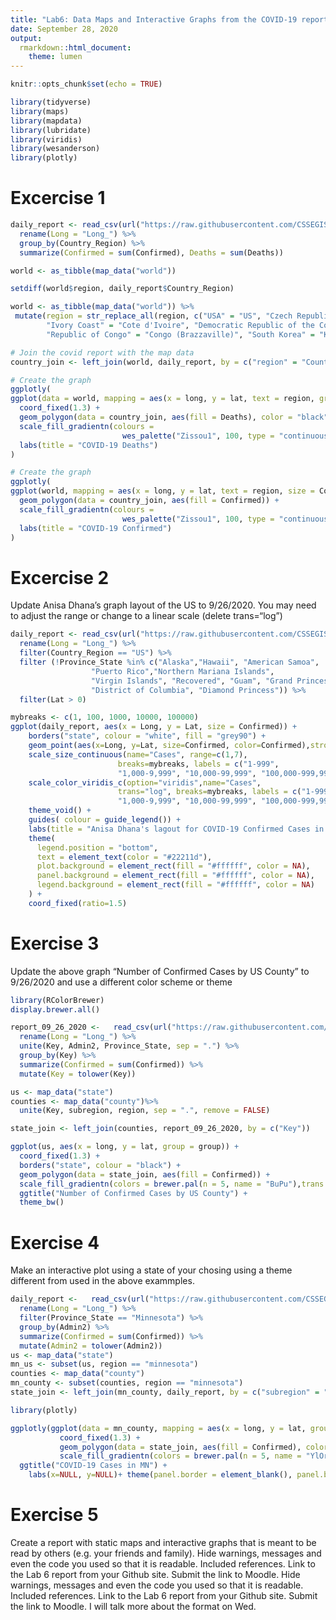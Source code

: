 ```yaml
---
title: "Lab6: Data Maps and Interactive Graphs from the COVID-19 reporting data"
date: September 28, 2020
output:
  rmarkdown::html_document:
    theme: lumen
---
```


```r
knitr::opts_chunk$set(echo = TRUE)
```

```r
library(tidyverse)
library(maps)
library(mapdata)
library(lubridate)
library(viridis)
library(wesanderson)
library(plotly)
```
# Excercise 1

```r
daily_report <- read_csv(url("https://raw.githubusercontent.com/CSSEGISandData/COVID-19/master/csse_covid_19_data/csse_covid_19_daily_reports/09-26-2020.csv")) %>% 
  rename(Long = "Long_") %>% 
  group_by(Country_Region) %>% 
  summarize(Confirmed = sum(Confirmed), Deaths = sum(Deaths))
```

```r
world <- as_tibble(map_data("world"))
```

```r
setdiff(world$region, daily_report$Country_Region) 
```
```r
world <- as_tibble(map_data("world")) %>% 
 mutate(region = str_replace_all(region, c("USA" = "US", "Czech Republic" = "Czechia",  
        "Ivory Coast" = "Cote d'Ivoire", "Democratic Republic of the Congo" = "Congo (Kinshasa)", 
        "Republic of Congo" = "Congo (Brazzaville)", "South Korea" = "Korea, South")))
```

```r
# Join the covid report with the map data
country_join <- left_join(world, daily_report, by = c("region" = "Country_Region"))
```

```r
# Create the graph
ggplotly(
ggplot(data = world, mapping = aes(x = long, y = lat, text = region, group = group)) + 
  coord_fixed(1.3) + 
  geom_polygon(data = country_join, aes(fill = Deaths), color = "black") +
  scale_fill_gradientn(colours = 
                         wes_palette("Zissou1", 100, type = "continuous")) +
  labs(title = "COVID-19 Deaths")
)
```

```r
# Create the graph
ggplotly(
ggplot(world, mapping = aes(x = long, y = lat, text = region, size = Confirmed)) + 
  geom_polygon(data = country_join, aes(fill = Confirmed)) +
  scale_fill_gradientn(colours = 
                         wes_palette("Zissou1", 100, type = "continuous")) +
  labs(title = "COVID-19 Confirmed")
)
```



# Excercise 2
  Update Anisa Dhana’s graph layout of the US to 9/26/2020. You may need to adjust the range or change to a linear scale (delete trans=“log”)

```r
daily_report <- read_csv(url("https://raw.githubusercontent.com/CSSEGISandData/COVID-19/master/csse_covid_19_data/csse_covid_19_daily_reports/09-26-2020.csv")) %>% 
  rename(Long = "Long_") %>% 
  filter(Country_Region == "US") %>% 
  filter (!Province_State %in% c("Alaska","Hawaii", "American Samoa",
                  "Puerto Rico","Northern Mariana Islands", 
                  "Virgin Islands", "Recovered", "Guam", "Grand Princess",
                  "District of Columbia", "Diamond Princess")) %>% 
  filter(Lat > 0)
```
```r
mybreaks <- c(1, 100, 1000, 10000, 100000)
ggplot(daily_report, aes(x = Long, y = Lat, size = Confirmed)) +
    borders("state", colour = "white", fill = "grey90") +
    geom_point(aes(x=Long, y=Lat, size=Confirmed, color=Confirmed),stroke=F, alpha=0.7) +
    scale_size_continuous(name="Cases", range=c(1,7), 
                        breaks=mybreaks, labels = c("1-999",
                        "1,000-9,999", "10,000-99,999", "100,000-999,999", "500,000+")) +
    scale_color_viridis_c(option="viridis",name="Cases",
                        trans="log", breaks=mybreaks, labels = c("1-999",
                        "1,000-9,999", "10,000-99,999", "100,000-999,999", "500,000+")) +
    theme_void() + 
    guides( colour = guide_legend()) +
    labs(title = "Anisa Dhana's lagout for COVID-19 Confirmed Cases in the US'") +
    theme(
      legend.position = "bottom",
      text = element_text(color = "#22211d"),
      plot.background = element_rect(fill = "#ffffff", color = NA), 
      panel.background = element_rect(fill = "#ffffff", color = NA), 
      legend.background = element_rect(fill = "#ffffff", color = NA)
    ) +
    coord_fixed(ratio=1.5)
```

# Exercise 3
  Update the above graph “Number of Confirmed Cases by US County” to 9/26/2020 and use a different color scheme or theme

```r
library(RColorBrewer)
display.brewer.all()
```

```r
report_09_26_2020 <-   read_csv(url("https://raw.githubusercontent.com/CSSEGISandData/COVID-19/master/csse_covid_19_data/csse_covid_19_daily_reports/09-26-2020.csv")) %>% 
  rename(Long = "Long_") %>% 
  unite(Key, Admin2, Province_State, sep = ".") %>% 
  group_by(Key) %>% 
  summarize(Confirmed = sum(Confirmed)) %>% 
  mutate(Key = tolower(Key))
```

```r
us <- map_data("state")
counties <- map_data("county")%>% 
  unite(Key, subregion, region, sep = ".", remove = FALSE)

state_join <- left_join(counties, report_09_26_2020, by = c("Key"))
```
```r
ggplot(us, aes(x = long, y = lat, group = group)) + 
  coord_fixed(1.3) + 
  borders("state", colour = "black") +
  geom_polygon(data = state_join, aes(fill = Confirmed)) +
  scale_fill_gradientn(colors = brewer.pal(n = 5, name = "BuPu"),trans = "log10", breaks = c(1, 10, 100, 1000, 10000, 100000), na.value = "White") +
  ggtitle("Number of Confirmed Cases by US County") +
  theme_bw()
```

# Exercise 4
  Make an interactive plot using a state of your chosing using a theme different from used in the above exammples.
```r
daily_report <-   read_csv(url("https://raw.githubusercontent.com/CSSEGISandData/COVID-19/master/csse_covid_19_data/csse_covid_19_daily_reports/09-26-2020.csv")) %>% 
  rename(Long = "Long_") %>% 
  filter(Province_State == "Minnesota") %>% 
  group_by(Admin2) %>% 
  summarize(Confirmed = sum(Confirmed)) %>% 
  mutate(Admin2 = tolower(Admin2))
us <- map_data("state")
mn_us <- subset(us, region == "minnesota")
counties <- map_data("county")
mn_county <- subset(counties, region == "minnesota")
state_join <- left_join(mn_county, daily_report, by = c("subregion" = "Admin2")) 
```
```r
library(plotly)

ggplotly(ggplot(data = mn_county, mapping = aes(x = long, y = lat, group = group)) + 
           coord_fixed(1.3) + 
           geom_polygon(data = state_join, aes(fill = Confirmed), color = "black") + 
           scale_fill_gradientn(colors = brewer.pal(n = 5, name = "YlOrRd")) +
  ggtitle("COVID-19 Cases in MN") + 
    labs(x=NULL, y=NULL)+ theme(panel.border = element_blank(), panel.background = element_blank(), axis.ticks = element_blank(), axis.text = element_blank()))
```

# Exercise 5
  Create a report with static maps and interactive graphs that is meant to be read by others (e.g. your friends and family). Hide warnings, messages and even the code you used so that it is readable. Included references. Link to the Lab 6 report from your Github site. Submit the link to Moodle. Hide warnings, messages and even the code you used so that it is readable. Included references. Link to the Lab 6 report from your Github site. Submit the link to Moodle. I will talk more about the format on Wed.
```r

```

